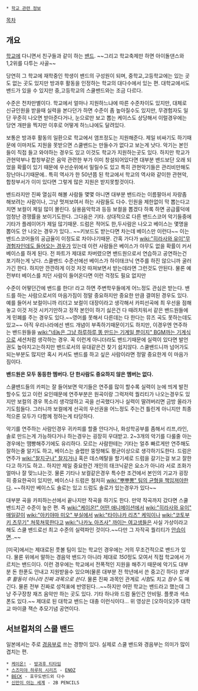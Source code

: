  * [[학교 관련 정보]]

[[목차]]
== 개요 ==
[[학교]]에 다니면서 친구들과 같이 하는 [[밴드]]. ~~그리고 학교축제만 하면 아이돌댄스와 1,2위를 다투는 사골~~

당연히 그 학교에 재학중인 학생이 밴드의 구성원이 되며, 중학교,고등학교에는 있는 곳도 없는 곳도 있지만 방과후 활동을 인정하는 학교의 대다수에서 있는 편. 대학교에서도 밴드가 있을 수 있지만 중,고등학교의 스쿨밴드와는 조금 다르다.

수준은 천차만별이다. 학교에서 얼마나 지원하느냐에 따른 수준차이도 있지만, 대체로 신규인원을 받을때 실력을 본다던가 하면 수준이 좀 높아질수도 있지만, 무경험자도 일단 꾸준히 나오면 받아준다거나, 눈으로만 보고 뽑는 케이스도 상당해서 이럴경우에는 당연 개판을 찍지만 이후로 어떻게 하느냐에도 달려있다.

보통은 방과후 활동의 일환으로 학교에서 앰프정도는 지원해준다. 제일 비싸기도 하기때문에 이마저도 지원을 못받으면 스쿨밴드는 만들수가 없다고 보는게 낫다. 악기는 본인들이 직접 들고 와야하는 경우도 있고 이것도 학교가 지원하는곳도 있다. 하지만 학교가 관현악부나 합창부같은 음악 관련한 부가 이미 창설되어있다면 대부분 밴드보단 오래 되었을 확률이 있기 때문에 우선순위에서 밀릴수도 있고 특히 관현악기들은 관리비만해도 장난아니기때문에.. 특히 역사가 한 50년쯤 된 학교에서 학교의 역사와 같이한 관현악,합창부서가 이미 있다면 그렇게 많은 지원은 받지못할것이다.

밴드라지만 진짜 열심히 해볼 사람들 몇몇 아니면 대부분 밴드라는 이름팔아서 자랑좀 해보려는 사람이나, 그냥 멋져보여서 하는 사람들도 다수. 인원을 제한없이 막 뽑는다고 치면 보컬이 제일 많이 몰린다. 실용음악학과 등등 보컬을 뽑겠다 하록 하면 공급률덕에 엄청난 경쟁률을 보이기도한다. 그다음은 기타. 상대적으로 다른 밴드스코어 악기들중에 기타가 플레이어가 제일 많기때문. 드럼은 적어도 한,두사람은 나오고 베이스는 몇명을 뽑아도 안 나오는 경우가 있다.. ~~키보드도 받는다면 차는데 베이스만 이런다~~ 이는 밴드스코어들의 공급율이 이정도로 차이나기때문. 간혹 가다가 [[wiki:"히라사와 유이"무경험자인데도 들어오는 경우]]가 있는데 이런 사람들은 베이스가 아무도 없을 확률이 커서 베이스를 하게 된다. 전 파트가 제대로 차버렸으면 밴드원으로서 연습하고 공연하는건 포기하는게 낫다. 스쿨밴드 수준선에선 베이스가 하이태크닉 연주를 하진 않으니까 굴러가긴 한다. 하지만 깐깐하게 이것 저것 따져보면서 받는데라면 그런것도 안된다. 물론 예전부터 베이스를 치던 사람이 들어온다면 이런 걱정도 필요 없지만

수준이 어떻던간에 밴드를 한다! 라고 하면 주변학우들에게 어느정도 관심은 받는다. 밴드를 하는 사람으로서의 마음가짐이 정말 중요하지만 중요한 만큼 결여된 경우도 있다. 예를 들어서 보컬이니까 리더고 보컬이 대장이라고 생각해서 카피선곡에 최 우선을 점해놓고 이것 저것 시키기만하고 정작 본인이 하기 싫은건 다 때려치워서 같은 밴드원들에게 민폐를 주는 경우도 있다.~~영어를 못해서 다른데는 다 한다는 뮤즈 곡도 못하는데도 있고~~ 아직 우리나라에선 밴드 개념이 부족하기때문이기도 하지만, 이경우엔 연주하는 밴드원들을 [[wiki:"네놈은 그냥 하루하루 똥 만드는 기계일 뿐이지" BGM까는 기계]]식으로 세션처럼 생각하는 경우. 꼭 이런게 아니더라도 밴드기때문에 실력이 있다면 발언권도 높아지고는하지만 밴드로서의 유대같은건 찾기 쉽지않다. 스쿨밴드니까 넘어가도 되는부분도 많지만 혹시 커서도 밴드를 하고 싶은 사람이라면 정말 중요한게 이 마음가짐이다.

'''밴드원은 모두 동등한 멤버다. 단 한사람도 중요하지 않은 멤버는 없다.'''

스쿨밴드들의 카피는 잘 들어보면 악기들은 연주를 많이 할수록 실력이 눈에 띄게 발전할수도 있고 이런 요인때문에 연주부분은 원곡이랑 그럭저럭 퀄리티가 나오는경우도 있지만 보컬의 경우 목소리 생각않하고 곡을 선곡했다거나 실력이 딸려버리면 금방 올라가기도힘들다. 그러니까 보컬에게 선곡의 우선권을 어느정도 주는건 틀린게 아니지만 최종적으론 모두가 다함께 정하는게 타당하다.

악기를 연주하는 사람인경우 귀카피를 할줄 안다거나, 화성학공부를 좀해서 리프,라인,솔로 만드는게 가능하다거나 하는경우는 굉장히 우대받고. 2~3개의 악기를 다룰줄 아는경우에는 땜빵해주기에도 유리하다. 모르는 사람한테는 기타는 얼추 빠르게만 연주해도 잘하는줄 알기도 하고, 베이스는 슬랩만 뚱땅해도 평균이상으로 생각하기도한다. 드럼은 연주가 [[wiki:"찰지구나" 찰지거나]] 혹은 데스메탈을 할기세로 드럼을 갈기는걸 보고 잘한다고 하기도 하고.. 하지만 제일 중요한건 개인의 태크닉같은 요소가 아니라 서로 조화가 얼마나 잘 맞느냐는것. 물론 기타나 보컬같은경우 특수한 조건에서 본인의 기교가 굉장히 중요한곡이 있지만, 베이스나 드럼은 철저히 [[wiki:"뿌뿌뽕" 팀의 균형을 책임져야한다]]. ~~하지만 베이스도 솔로는 있고 드럼도 솔로가 있는경우가 있다~~

대부분 곡을 카피하는선에서 끝나지만 작곡을 하기도 한다. 만약 작곡까지 갔다면 스쿨밴드치곤 수준이 높은 편. 즉 [[wiki:"케이온!" 어떤 애니메이션]]에서 [[wiki:"히라사와 유이" 매일같이]] [[wiki:"아키야마 미오" 부실에서]] [[wiki:"타이나카 리츠" 케익이나]] [[wiki:"코토부키 츠무기" 쳐묵쳐묵한다고]] [[wiki:"나카노 아즈사" 까이는 여고생들]]은 사실 가상이라고 해도 스쿨 밴드로선 최고 수준의 실력파인 것이다.~~다만 그 자작곡 퀄리티가 [[안습]]이면..~~

[미국]에서는 제대로된 풋볼 팀이 있는 학교인 경우에는 거의 무조건적으로 밴드가 있다. 물론 위에서 말하는 경음악 밴드가 아니라 제대로 ''150''정도 모여서 직접 학교에서 가르치는 밴드이다. 이런 경우에는 학교에서 전폭적인 지원을 해주기 때문에 악기도 대부분 돈 한푼도 안내고 지원받을수 있으며(물론 대부분 전 학년에서 쓴 중고긴 하다) ''방과후 활동이 아니라 진짜 과목으로 쓴다''. 물론 진짜 과목인 관계로 ''시험''도 치고 ''점수'' 도 매긴다. 물론 전부 진짜로 성적표에 반영된다…~~하지만 어떤 학교는 밴드라고 했는데 그냥 주구장창 재즈 음악만 하는 곳도 있다. 기타 하나와 드럼 둘인건 안비밀. 플룻과 색소폰도 있다.~~
{{{#!html
<iframe width="560" height="315" src="//www.youtube.com/embed/GTca2nrIn4U" frameborder="0" allowfullscreen></iframe>
}}}
제대로 된 대학교 밴드는 대충 이런식이다...
위 영상은 [오하이오]주 대학교 마이클 잭슨 추모기념 공연이다.
== 서브컬처의 스쿨 밴드 ==
일본에서는 주로 [[경음부]]로 쓰는 경향이 있다. 실제로 스쿨 밴드와 경음부는 의미가 많이 겹치는 편.

 * [[케이온!]] - [[방과후 티타임]]
 * [[스즈미야 하루히 시리즈]] - [[ENOZ]]
 * [[BECK]] - 효우도밴드외 다수
 * [[신만이 아는 세계]] - 2B PENCILS
